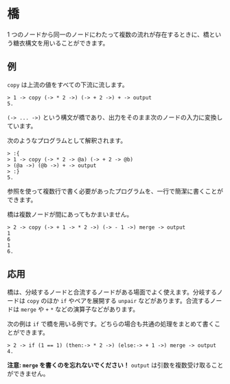 # 橋

1 つのノードから同一のノードにわたって複数の流れが存在するときに、橋という糖衣構文を用いることができます。

## 例

`copy` は上流の値をすべての下流に流します。

```
> 1 -> copy (-> * 2 ->) (-> + 2 ->) + -> output
5.
```

`(-> ... ->)` という構文が橋であり、出力をそのまま次のノードの入力に変換しています。

次のようなプログラムとして解釈されます。

```
> :{
> 1 -> copy (-> * 2 -> @a) (-> + 2 -> @b)
> (@a ->) (@b ->) + -> output
> :}
5.
```

参照を使って複数行で書く必要があったプログラムを、一行で簡潔に書くことができます。

橋は複数ノードが間にあってもかまいません。

```
> 2 -> copy (-> + 1 -> * 2 ->) (-> - 1 ->) merge -> output
1
6
1
6.
```

## 応用

橋は、分岐するノードと合流するノードがある場面でよく使えます。分岐するノードは `copy` のほか `if` やペアを展開する `unpair` などがあります。合流するノードは `merge` や `+` `*` などの演算子などがあります。

次の例は `if` で橋を用いる例です。どちらの場合も共通の処理をまとめて書くことができます。

```
> 2 -> if (1 == 1) (then:-> * 2 ->) (else:-> + 1 ->) merge -> output
4.
```

**注意: `merge` を書くのを忘れないでください！** `output` は引数を複数受け取ることができません。
